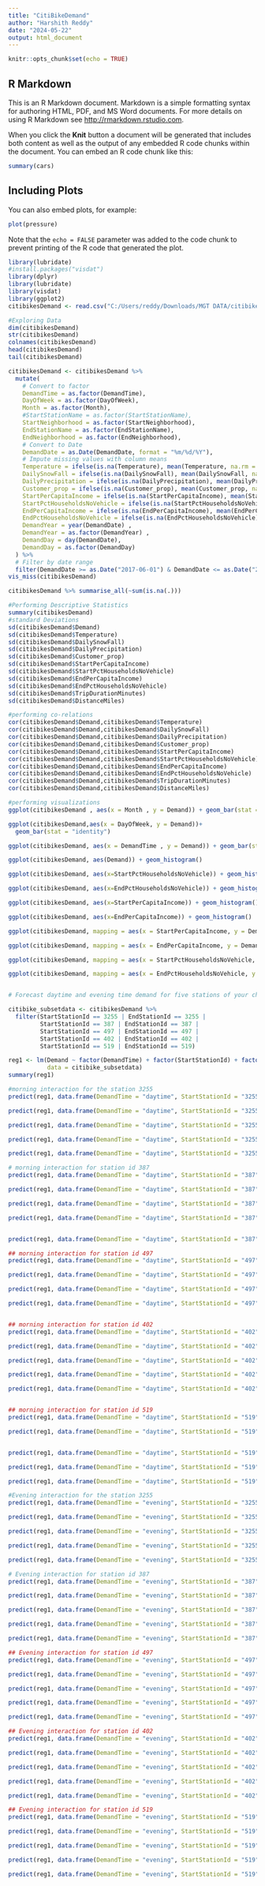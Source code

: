 ---
title: "CitiBikeDemand"
author: "Harshith Reddy"
date: "2024-05-22"
output: html_document
---

```{r setup, include=FALSE}
knitr::opts_chunk$set(echo = TRUE)
```

## R Markdown

This is an R Markdown document. Markdown is a simple formatting syntax for authoring HTML, PDF, and MS Word documents. For more details on using R Markdown see <http://rmarkdown.rstudio.com>.

When you click the **Knit** button a document will be generated that includes both content as well as the output of any embedded R code chunks within the document. You can embed an R code chunk like this:

```{r cars}
summary(cars)
```

## Including Plots

You can also embed plots, for example:

```{r pressure, echo=FALSE}
plot(pressure)
```

Note that the `echo = FALSE` parameter was added to the code chunk to prevent printing of the R code that generated the plot.

```{r}
library(lubridate)
#install.packages("visdat")
library(dplyr)
library(lubridate)
library(visdat)
library(ggplot2)
citibikesDemand <- read.csv("C:/Users/reddy/Downloads/MGT DATA/citibikeDemand.csv")
```

```{r}
#Exploring Data
dim(citibikesDemand)
str(citibikesDemand)
colnames(citibikesDemand)
head(citibikesDemand)
tail(citibikesDemand)
```

```{r}
citibikesDemand <- citibikesDemand %>%
  mutate(
    # Convert to factor
    DemandTime = as.factor(DemandTime),
    DayOfWeek = as.factor(DayOfWeek),
    Month = as.factor(Month),
    #StartStationName = as.factor(StartStationName),
    StartNeighborhood = as.factor(StartNeighborhood),
    EndStationName = as.factor(EndStationName),
    EndNeighborhood = as.factor(EndNeighborhood),
    # Convert to Date
    DemandDate = as.Date(DemandDate, format = "%m/%d/%Y"),
    # Impute missing values with column means
    Temperature = ifelse(is.na(Temperature), mean(Temperature, na.rm = TRUE), Temperature),
    DailySnowFall = ifelse(is.na(DailySnowFall), mean(DailySnowFall, na.rm = TRUE), DailySnowFall),
    DailyPrecipitation = ifelse(is.na(DailyPrecipitation), mean(DailyPrecipitation, na.rm = TRUE), DailyPrecipitation),
    Customer_prop = ifelse(is.na(Customer_prop), mean(Customer_prop, na.rm = TRUE), Customer_prop),
    StartPerCapitaIncome = ifelse(is.na(StartPerCapitaIncome), mean(StartPerCapitaIncome, na.rm = TRUE), StartPerCapitaIncome),
    StartPctHouseholdsNoVehicle = ifelse(is.na(StartPctHouseholdsNoVehicle), mean(StartPctHouseholdsNoVehicle, na.rm = TRUE), StartPctHouseholdsNoVehicle),
    EndPerCapitaIncome = ifelse(is.na(EndPerCapitaIncome), mean(EndPerCapitaIncome, na.rm = TRUE), EndPerCapitaIncome),
    EndPctHouseholdsNoVehicle = ifelse(is.na(EndPctHouseholdsNoVehicle), mean(EndPctHouseholdsNoVehicle, na.rm = TRUE), EndPctHouseholdsNoVehicle),
    DemandYear = year(DemandDate) , 
    DemandYear = as.factor(DemandYear) , 
    DemandDay = day(DemandDate), 
    DemandDay = as.factor(DemandDay)
  ) %>%
  # Filter by date range
  filter(DemandDate >= as.Date("2017-06-01") & DemandDate <= as.Date("2018-05-31"))
vis_miss(citibikesDemand)

citibikesDemand %>% summarise_all(~sum(is.na(.)))
```

```{r}
#Performing Descriptive Statistics 
summary(citibikesDemand)
#standard Deviations 
sd(citibikesDemand$Demand)
sd(citibikesDemand$Temperature)
sd(citibikesDemand$DailySnowFall)
sd(citibikesDemand$DailyPrecipitation)
sd(citibikesDemand$Customer_prop)
sd(citibikesDemand$StartPerCapitaIncome)
sd(citibikesDemand$StartPctHouseholdsNoVehicle)
sd(citibikesDemand$EndPerCapitaIncome)
sd(citibikesDemand$EndPctHouseholdsNoVehicle)
sd(citibikesDemand$TripDurationMinutes)
sd(citibikesDemand$DistanceMiles)

#performing co-relations
cor(citibikesDemand$Demand,citibikesDemand$Temperature)
cor(citibikesDemand$Demand,citibikesDemand$DailySnowFall)
cor(citibikesDemand$Demand,citibikesDemand$DailyPrecipitation)
cor(citibikesDemand$Demand,citibikesDemand$Customer_prop)
cor(citibikesDemand$Demand,citibikesDemand$StartPerCapitaIncome)
cor(citibikesDemand$Demand,citibikesDemand$StartPctHouseholdsNoVehicle)
cor(citibikesDemand$Demand,citibikesDemand$EndPerCapitaIncome)
cor(citibikesDemand$Demand,citibikesDemand$EndPctHouseholdsNoVehicle)
cor(citibikesDemand$Demand,citibikesDemand$TripDurationMinutes)
cor(citibikesDemand$Demand,citibikesDemand$DistanceMiles)


```

```{r}
#performing visualizations 
ggplot(citibikesDemand , aes(x = Month , y = Demand)) + geom_bar(stat = "identity")

ggplot(citibikesDemand,aes(x = DayOfWeek, y = Demand))+  
  geom_bar(stat = "identity")

ggplot(citibikesDemand, aes(x = DemandTime , y = Demand)) + geom_bar(stat = "identity" , color = "black")

ggplot(citibikesDemand, aes(Demand)) + geom_histogram()

ggplot(citibikesDemand, aes(x=StartPctHouseholdsNoVehicle)) + geom_histogram()

ggplot(citibikesDemand, aes(x=EndPctHouseholdsNoVehicle)) + geom_histogram()

ggplot(citibikesDemand, aes(x=StartPerCapitaIncome)) + geom_histogram()

ggplot(citibikesDemand, aes(x=EndPerCapitaIncome)) + geom_histogram()

ggplot(citibikesDemand, mapping = aes(x = StartPerCapitaIncome, y = Demand )) + geom_point() + scale_x_log10()

ggplot(citibikesDemand, mapping = aes(x = EndPerCapitaIncome, y = Demand )) + geom_point() + scale_x_log10()

ggplot(citibikesDemand, mapping = aes(x = StartPctHouseholdsNoVehicle, y = Demand )) + geom_point() + scale_x_log10()

ggplot(citibikesDemand, mapping = aes(x = EndPctHouseholdsNoVehicle, y = Demand )) + geom_point() + scale_x_log10()



```

```{r}
# Forecast daytime and evening time demand for five stations of your choosing using a linear regression model 

citibike_subsetdata <- citibikesDemand %>%
  filter(StartStationId == 3255 | EndStationId == 3255 | 
         StartStationId == 387 | EndStationId == 387 |
         StartStationId == 497 | EndStationId == 497 |
         StartStationId == 402 | EndStationId == 402 |
         StartStationId == 519 | EndStationId == 519)

reg1 <- lm(Demand ~ factor(DemandTime) + factor(StartStationId) + factor(EndStationId) + StartPerCapitaIncome, 
           data = citibike_subsetdata)
summary(reg1)
```

```{r}
#morning interaction for the station 3255
predict(reg1, data.frame(DemandTime = "daytime", StartStationId = "3255", EndStationId = "3255", StartPerCapitaIncome =86347))

predict(reg1, data.frame(DemandTime = "daytime", StartStationId = "3255", EndStationId = "387", StartPerCapitaIncome = 86347))

predict(reg1, data.frame(DemandTime = "daytime", StartStationId = "3255", EndStationId = "497", StartPerCapitaIncome = 86347))

predict(reg1, data.frame(DemandTime = "daytime", StartStationId = "3255", EndStationId = "402", StartPerCapitaIncome = 86347))

predict(reg1, data.frame(DemandTime = "daytime", StartStationId = "3255", EndStationId = "519", StartPerCapitaIncome = 86347))

# morning interaction for station id 387
predict(reg1, data.frame(DemandTime = "daytime", StartStationId = "387", EndStationId = "387", StartPerCapitaIncome = 166343))

predict(reg1, data.frame(DemandTime = "daytime", StartStationId = "387", EndStationId = "3255", StartPerCapitaIncome = 166343))

predict(reg1, data.frame(DemandTime = "daytime", StartStationId = "387", EndStationId = "497", StartPerCapitaIncome = 166343))

predict(reg1, data.frame(DemandTime = "daytime", StartStationId = "387", EndStationId = "402", StartPerCapitaIncome = 166343))


predict(reg1, data.frame(DemandTime = "daytime", StartStationId = "387", EndStationId = "519", StartPerCapitaIncome = 166343))

## morning interaction for station id 497
predict(reg1, data.frame(DemandTime = "daytime", StartStationId = "497", EndStationId = "497", StartPerCapitaIncome = 85199))

predict(reg1, data.frame(DemandTime = "daytime", StartStationId = "497", EndStationId = "3255", StartPerCapitaIncome = 85199))

predict(reg1, data.frame(DemandTime = "daytime", StartStationId = "497", EndStationId = "402", StartPerCapitaIncome = 85199))

predict(reg1, data.frame(DemandTime = "daytime", StartStationId = "497", EndStationId = "519", StartPerCapitaIncome = 85199))


## morning interaction for station id 402
predict(reg1, data.frame(DemandTime = "daytime", StartStationId = "402", EndStationId = "402", StartPerCapitaIncome = 83240))

predict(reg1, data.frame(DemandTime = "daytime", StartStationId = "402", EndStationId = "3255", StartPerCapitaIncome = 83240))

predict(reg1, data.frame(DemandTime = "daytime", StartStationId = "402", EndStationId = "387", StartPerCapitaIncome = 83240))

predict(reg1, data.frame(DemandTime = "daytime", StartStationId = "402", EndStationId = "497", StartPerCapitaIncome = 83240))

predict(reg1, data.frame(DemandTime = "daytime", StartStationId = "402", EndStationId = "519", StartPerCapitaIncome = 83240))


## morning interaction for station id 519
predict(reg1, data.frame(DemandTime = "daytime", StartStationId = "519", EndStationId = "519", StartPerCapitaIncome = 86347))

predict(reg1, data.frame(DemandTime = "daytime", StartStationId = "519", EndStationId = "3255", StartPerCapitaIncome = 86347))


predict(reg1, data.frame(DemandTime = "daytime", StartStationId = "519", EndStationId = "387", StartPerCapitaIncome = 86347))

predict(reg1, data.frame(DemandTime = "daytime", StartStationId = "519", EndStationId = "402", StartPerCapitaIncome = 86347))

predict(reg1, data.frame(DemandTime = "daytime", StartStationId = "519", EndStationId = "497", StartPerCapitaIncome = 86347))

#Evening interaction for the station 3255
predict(reg1, data.frame(DemandTime = "evening", StartStationId = "3255", EndStationId = "3255", StartPerCapitaIncome =86347))

predict(reg1, data.frame(DemandTime = "evening", StartStationId = "3255", EndStationId = "387", StartPerCapitaIncome = 86347))

predict(reg1, data.frame(DemandTime = "evening", StartStationId = "3255", EndStationId = "402", StartPerCapitaIncome = 86347))

predict(reg1, data.frame(DemandTime = "evening", StartStationId = "3255", EndStationId = "497", StartPerCapitaIncome = 86347))

predict(reg1, data.frame(DemandTime = "evening", StartStationId = "3255", EndStationId = "519", StartPerCapitaIncome = 86347))

# Evening interaction for station id 387
predict(reg1, data.frame(DemandTime = "evening", StartStationId = "387", EndStationId = "387", StartPerCapitaIncome = 166343))

predict(reg1, data.frame(DemandTime = "evening", StartStationId = "387", EndStationId = "3255", StartPerCapitaIncome = 166343))

predict(reg1, data.frame(DemandTime = "evening", StartStationId = "387", EndStationId = "402", StartPerCapitaIncome = 166343))

predict(reg1, data.frame(DemandTime = "evening", StartStationId = "387", EndStationId = "497", StartPerCapitaIncome = 166343))

predict(reg1, data.frame(DemandTime = "evening", StartStationId = "387", EndStationId = "519", StartPerCapitaIncome = 166343))

## Evening interaction for station id 497
predict(reg1, data.frame(DemandTime = "evening", StartStationId = "497", EndStationId = "497", StartPerCapitaIncome = 85199))

predict(reg1, data.frame(DemandTime = "evening", StartStationId = "497", EndStationId = "3255", StartPerCapitaIncome = 85199))

predict(reg1, data.frame(DemandTime = "evening", StartStationId = "497", EndStationId = "387", StartPerCapitaIncome = 85199))

predict(reg1, data.frame(DemandTime = "evening", StartStationId = "497", EndStationId = "402", StartPerCapitaIncome = 85199))

predict(reg1, data.frame(DemandTime = "evening", StartStationId = "497", EndStationId = "519", StartPerCapitaIncome = 85199))

## Evening interaction for station id 402
predict(reg1, data.frame(DemandTime = "evening", StartStationId = "402", EndStationId = "402", StartPerCapitaIncome = 83240))

predict(reg1, data.frame(DemandTime = "evening", StartStationId = "402", EndStationId = "3255", StartPerCapitaIncome = 83240))

predict(reg1, data.frame(DemandTime = "evening", StartStationId = "402", EndStationId = "387", StartPerCapitaIncome = 83240))

predict(reg1, data.frame(DemandTime = "evening", StartStationId = "402", EndStationId = "497", StartPerCapitaIncome = 83240))

predict(reg1, data.frame(DemandTime = "evening", StartStationId = "402", EndStationId = "519", StartPerCapitaIncome = 83240))

## Evening interaction for station id 519
predict(reg1, data.frame(DemandTime = "evening", StartStationId = "519", EndStationId = "519", StartPerCapitaIncome = 86347))

predict(reg1, data.frame(DemandTime = "evening", StartStationId = "519", EndStationId = "3255", StartPerCapitaIncome = 86347))

predict(reg1, data.frame(DemandTime = "evening", StartStationId = "519", EndStationId = "387", StartPerCapitaIncome = 86347))

predict(reg1, data.frame(DemandTime = "evening", StartStationId = "519", EndStationId = "402", StartPerCapitaIncome = 86347))

predict(reg1, data.frame(DemandTime = "evening", StartStationId = "519", EndStationId = "497", StartPerCapitaIncome = 86347))



```

```         
```

